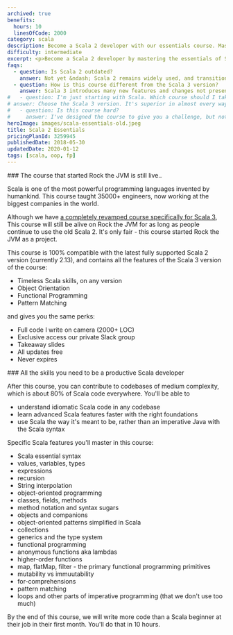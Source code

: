 ```yaml
---
archived: true
benefits:
  hours: 10
  linesOfCode: 2000
category: scala
description: Become a Scala 2 developer with our essentials course. Master the fundamentals of Scala 2 and functional programming through clear lessons, practical exercises, and a smooth learning curve. Ideal for those with some programming experience, this course will quickly equip you with essential skills to enhance your coding toolkit.
difficulty: intermediate
excerpt: <p>Become a Scala 2 developer by mastering the essentials of Scala 2 and functional programming with our comprehensive, hands-on course</p>
faqs:
  - question: Is Scala 2 outdated?
    answer: Not yet &ndash; Scala 2 remains widely used, and transitioning to Scala 3 will take time. Additionally, most features you'll learn in this course are still relevant to Scala 3.
  - question: How is this course different from the Scala 3 version?
    answer: Scala 3 introduces many new features and changes not present in Scala 2. The Scala 3 version also includes improved explanations of complex topics, new exercises, a smoother learning curve, and more code.
#   - question: I'm just starting with Scala. Which course should I take, this one or the Scala 3 version?
# answer: Choose the Scala 3 version. It's superior in almost every way and covers the latest Scala features. Scala 2 is only worth learning if your project or job requires it, but transitioning to Scala 3 is straightforward.
#   - question: Is this course hard?
#     answer: I've designed the course to give you a challenge, but not too much that it becomes frustrating. In case you struggle with something, we have a whole group on Slack for discussions, and I'm responsive.
heroImage: images/scala-essentials-old.jpeg
title: Scala 2 Essentials
pricingPlanId: 3259945
publishedDate: 2018-05-30
updatedDate: 2020-01-12
tags: [scala, oop, fp]
---
```



<CourseLayout>
<Fragment slot="goal">
### The course that started Rock the JVM is still live..

Scala is one of the most powerful programming languages invented by humankind. This course taught 35000+ engineers, now working at the biggest companies in the world.

Although we have [a completely revamped course specifically for Scala 3](/courses/scala-essentials), This course will still be alive on Rock the JVM for as long as people continue to use the old Scala 2. It's only fair - this course started Rock the JVM as a project.

This course is 100% compatible with the latest fully supported Scala 2 version (currently 2.13), and contains all the features of the Scala 3 version of the course:

- Timeless Scala skills, on any version
- Object Orientation
- Functional Programming
- Pattern Matching

and gives you the same perks:

- Full code I write on camera (2000+ LOC)
- Exclusive access our private Slack group
- Takeaway slides
- All updates free
- Never expires

</Fragment>
<Fragment slot="skills">
### All the skills you need to be a productive Scala developer

After this course, you can contribute to codebases of medium complexity, which is about 80% of Scala code everywhere. You'll be able to

- understand idiomatic Scala code in any codebase
- learn advanced Scala features faster with the right foundations
- use Scala the way it's meant to be, rather than an imperative Java with the Scala syntax

Specific Scala features you'll master in this course:

- Scala essential syntax
- values, variables, types
- expressions
- recursion
- String interpolation
- object-oriented programming
- classes, fields, methods
- method notation and syntax sugars
- objects and companions
- object-oriented patterns simplified in Scala
- collections
- generics and the type system
- functional programming
- anonymous functions aka lambdas
- higher-order functions
- map, flatMap, filter - the primary functional programming primitives
- mutability vs immuutability
- for-comprehensions
- pattern matching
- loops and other parts of imperative programming (that we don't use too much)

By the end of this course, we will write more code than a Scala beginner at their job in their first month. You'll do that in 10 hours.

</Fragment>
</CourseLayout>
